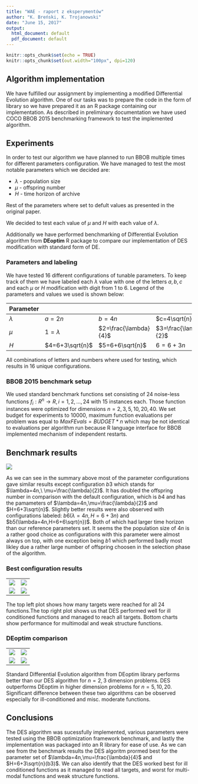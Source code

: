```yaml
---
title: "WAE - raport z eksperymentów"
author: "K. Breński, K. Trojanowski"
date: "June 15, 2017"
output:
  html_document: default
  pdf_document: default
---
```

```r
knitr::opts_chunk$set(echo = TRUE)
knitr::opts_chunk$set(out.width="100px", dpi=120)
```

## Algorithm implementation
We have fulfilled our assignment by implementing a modified Differential Evolution algorithm. One of our tasks was to prepare the code in the form of library so we have prepared it as an R package containing our implementation. As described in preliminary documentation we have used COCO BBOB 2015 benchmarking framework to test the implemented algorithm.

## Experiments
In order to test our algorithm we have planned to run BBOB multiple times for different parameters configuration. We have managed to test the most notable parameters which we decided are:

* $\lambda$ - population size
* $\mu$ - offspring number
* $H$ - time horizon of archive


Rest of the parameters where set to defult values as presented in the original paper.

We decided to test each value of $\mu$ and $H$ with each value of $\lambda$.

Additionally we have performed benchmarking of Differential Evolution algorithm from __DEoptim__ R package to compare our implementation of DES modification with standard form of DE.

### Parameters and labeling
We have tested 16 different configurations of tunable parameters. To keep track of them we have labeled each $\lambda$ value with one of the letters $a,b,c$ and each $\mu$ or $H$ modification with digit from $1$ to $6$. Legend of the parameters and values we used is shown below:

| Parameter      | |||
| -------------- | ------------------ |-|-|
| $\lambda$ | $a=2n$  |  $b=4n$ | $c=4\sqrt{n}$  |
| $\mu$ | $1=\lambda$ | $2=\frac{\lambda}{4}$ |$3=\frac{\lambda}{2}$ |
|$H$|$4=6+3\sqrt{n}$|$5=6+6\sqrt{n}$|$6=6+3n$|

All combinations of letters and numbers where used for testing, which results in 16 unique configurations. 

### BBOB 2015 benchmark setup
 We used standard benchmark functions set consisting of 24 noise-less functions $f_i: R^n \rightarrow R, i=1,2,...,24$ with 15 instances each. Those function instances were optimized for dimensions $n=2,3,5,10,20,40$. We set budget for experiments to $10000$, maximum function evaluations per problem was equal to $MaxFEvals=BUDGET*n$ which may be not identical to evaluations per algorithm run because R language interface for BBOB implemented mechanism of independent restarts.

## Benchmark results
![](plots/pprldmany_05D_noiselessall.svg)

As we can see in the summary above most of the parameter configurations gave similar results except configuration $b3$ which stands for $\lambda=4n,\ \mu=\frac{\lambda}{2}$. It has doubled the offspring number in comparison with the default configuration, which is $b4$ and has the pamameters of $\lambda=4n,\mu=\frac{\lambda}{2}$ and $H=6+3\sqrt{n}$. Slightly better results were also observed with configurations labeled: $b6(\lambda=4n,H=6+3n)$ and $b5(\lambda=4n,H=6+6\sqrt{n})$. Both of which had larger time horizon than our reference parameters set. It seems the the population size of $4n$ is a rather good choice as configurations with this parameter were almost always on top, with one exception being $b1$ which performed badly most likley due a rather large number of offspring choosen in the selection phase of the algorithm. 

### Best configuration results
|||
|-|-|
|![](plots/pprldistr_05D_noiselessall.svg)|![](plots/pprldistr_05D_hcond.svg)  |
|![](plots/pprldistr_05D_multi.svg)|![](plots/pprldistr_05D_mult2.svg)|


The top left plot shows how many targets were reached for all 24 functions.The top right plot shows us that DES performed well for ill conditioned functions and managed to reach all targets. Bottom charts show performance for multimodal and weak structure functions.



### DEoptim comparison

|||
|-|-|
|![](plots/pprld3comp_02D_noiselessall.svg)|![](plots/pprld3comp_05D_noiselessall.svg)|
|![](plots/pprldmany_05D_lcond.svg)|![](plots/pprldmany_05D_hcond.svg)|


Standard Differential Evolution algorithm from DEoptim library performs better than our DES algorithm for $n=2,3$ dimension problems. DES outperforms DEoptim in higher dimension problems for $n=5,10,20$. Significant difference between these two algorithms can be observed especially for ill-conditioned and misc. moderate functions.

## Conclusions

The DES algorithm was sucessfully implemented, various parameters were tested using the BBOB optimization framework benchmark, and lastly the implementation was packaged into an R library for ease of use. As we can see from the benchmark results the DES algoritm prormed best for the parameter set of $\lambda=4n,\mu=\frac{\lambda}{4}$ and $H=6+3\sqrt{n}(b3)$. We can also identify that the DES worked best for ill conditioned functions as it managed to read all targets, and worst for multi-modal functions and weak structure functions.
